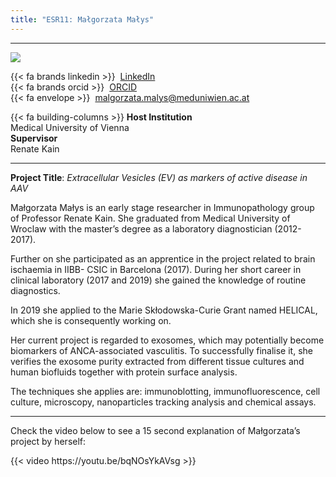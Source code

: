 ```yaml
---
title: "ESR11: Małgorzata Małys"
---
```


---

:::{layout="[30, 60, 50]" .profile-text .smaller-text}

![](../assets/esr_pictures/gosha_square.png){.img-profile}

{{< fa brands linkedin >}}\  [LinkedIn](https://www.linkedin.com/in/ma%C5%82gorzata-ma%C5%82ys-b90394131/)<br>
{{< fa brands orcid >}} \ [ORCID](https://orcid.org/0000-0002-4584-3445)<br>
{{< fa envelope >}} \ [malgorzata.malys@meduniwien.ac.at](mailto:malgorzata.malys@meduniwien.ac.at)<br>

{{< fa building-columns >}} **Host Institution** <br> Medical University of Vienna <br>
**Supervisor** <br> Renate Kain 

::: 

---

**Project Title**: *Extracellular Vesicles (EV) as markers of active disease in AAV*


Małgorzata Małys is an early stage researcher in Immunopathology group of Professor Renate Kain. She graduated from Medical University of Wroclaw with the master’s degree as a laboratory diagnostician (2012-2017).

Further on she participated as an apprentice in the project related to brain ischaemia in IIBB- CSIC in Barcelona (2017). During her short career in clinical laboratory (2017 and 2019) she gained the knowledge of routine diagnostics.

In 2019 she applied to the Marie Skłodowska-Curie Grant named HELICAL, which she is consequently working on.

Her current project is regarded to exosomes, which may potentially become biomarkers of ANCA-associated vasculitis. To successfully finalise it, she verifies the exosome purity extracted from different tissue cultures and human biofluids together with protein surface analysis.

The techniques she applies are: immunoblotting, immunofluorescence, cell culture, microscopy, nanoparticles tracking analysis and chemical assays.


---

Check the video below to see a 15 second explanation of Małgorzata's project by herself:

{{< video https://youtu.be/bqNOsYkAVsg >}}